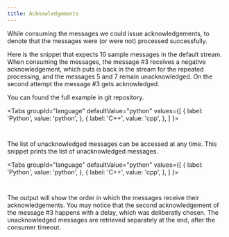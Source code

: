 ```yaml
---
title: Acknowledgements
---
```




While consuming the messages we could issue acknowledgements, to denote that the messages were (or were not) processed successfully.

Here is the snippet that expects 10 sample messages in the default stream. When consuming the messages, the message #3 receives a negative acknowledgement, which puts is back in the stream for the repeated processing, and the messages 5 and 7 remain unacknowledged. On the second attempt the message #3 gets acknowledged.

You can found the full example in git repository.

<Tabs
  groupId="language"
  defaultValue="python"
  values={[
    { label: 'Python', value: 'python', },
    { label: 'C++', value: 'cpp', },
  ]
}>
<TabItem value="python">

```python content="./versioned_examples/version-22.03.0/python/acknowledgements.py" snippetTag="consume"
```

</TabItem>

<TabItem value="cpp">

```cpp content="./versioned_examples/version-22.03.0/cpp/acknowledgements.cpp" snippetTag="consume"
```

</TabItem>
</Tabs>

The list of unacknowledged messages can be accessed at any time. This snippet prints the list of unacknowledged messages.

<Tabs
  groupId="language"
  defaultValue="python"
  values={[
    { label: 'Python', value: 'python', },
    { label: 'C++', value: 'cpp', },
  ]
}>
<TabItem value="python">

```python content="./versioned_examples/version-22.03.0/python/acknowledgements.py" snippetTag="print"
```

</TabItem>

<TabItem value="cpp">

```cpp content="./versioned_examples/version-22.03.0/cpp/acknowledgements.cpp" snippetTag="print"
```

</TabItem>
</Tabs>

The output will show the order in which the messages receive their acknowledgements. You may notice that the second acknowledgement of the message #3 happens with a delay, which was deliberatly chosen. The unacknowledged messages are retrieved separately at the end, after the consumer timeout.
